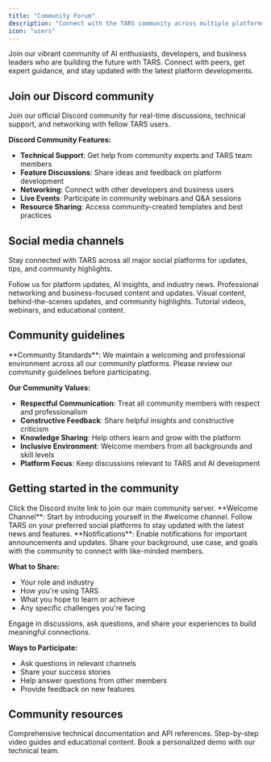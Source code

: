 ```yaml
---
title: "Community Forum"
description: "Connect with the TARS community across multiple platforms for support, discussions, and networking"
icon: "users"
---
```


Join our vibrant community of AI enthusiasts, developers, and business leaders who are building the future with TARS. Connect with peers, get expert guidance, and stay updated with the latest platform developments.

## Join our Discord community

<CardGroup cols={1}>
<Card title="TARS Discord Server" icon="discord" href="https://hellotars.com/discord" target="_blank" cta="Join community">
  Join our official Discord community for real-time discussions, technical support, and networking with fellow TARS users.
</Card>
</CardGroup>

**Discord Community Features:**
- **Technical Support**: Get help from community experts and TARS team members
- **Feature Discussions**: Share ideas and feedback on platform development
- **Networking**: Connect with other developers and business users
- **Live Events**: Participate in community webinars and Q&A sessions
- **Resource Sharing**: Access community-created templates and best practices

## Social media channels

Stay connected with TARS across all major social platforms for updates, tips, and community highlights.

<CardGroup cols={2}>
<Card title="Twitter/X" icon="twitter" href="https://x.com/hellotars_ai" target="_blank">
  Follow us for platform updates, AI insights, and industry news.
</Card>

<Card title="LinkedIn" icon="linkedin" href="https://www.linkedin.com/company/tars" target="_blank">
  Professional networking and business-focused content and updates.
</Card>

<Card title="Instagram" icon="instagram" href="https://www.instagram.com/hellotars/" target="_blank">
  Visual content, behind-the-scenes updates, and community highlights.
</Card>

<Card title="YouTube" icon="youtube" href="https://youtube.com/@hellotars" target="_blank">
  Tutorial videos, webinars, and educational content.
</Card>
</CardGroup>

## Community guidelines

<Info>
**Community Standards**: We maintain a welcoming and professional environment across all our community platforms. Please review our community guidelines before participating.
</Info>

**Our Community Values:**
- **Respectful Communication**: Treat all community members with respect and professionalism
- **Constructive Feedback**: Share helpful insights and constructive criticism
- **Knowledge Sharing**: Help others learn and grow with the platform
- **Inclusive Environment**: Welcome members from all backgrounds and skill levels
- **Platform Focus**: Keep discussions relevant to TARS and AI development

## Getting started in the community

<Steps>
<Step title="Join Discord" icon="discord">
  Click the Discord invite link to join our main community server.
  
  <Check>
  **Welcome Channel**: Start by introducing yourself in the #welcome channel.
  </Check>
</Step>

<Step title="Follow Social Media" icon="share">
  Follow TARS on your preferred social platforms to stay updated with the latest news and features.
  
  <Tip>
  **Notifications**: Enable notifications for important announcements and updates.
  </Tip>
</Step>

<Step title="Introduce Yourself" icon="user">
  Share your background, use case, and goals with the community to connect with like-minded members.
  
  **What to Share:**
  - Your role and industry
  - How you're using TARS
  - What you hope to learn or achieve
  - Any specific challenges you're facing
</Step>

<Step title="Participate Actively" icon="comments">
  Engage in discussions, ask questions, and share your experiences to build meaningful connections.
  
  **Ways to Participate:**
  - Ask questions in relevant channels
  - Share your success stories
  - Help answer questions from other members
  - Provide feedback on new features
</Step>
</Steps>

## Community resources

<CardGroup cols={2}>
<Card title="Documentation" icon="book" href="/">
  Comprehensive technical documentation and API references.
</Card>

<Card title="Video Tutorials" icon="play" href="/getting-help/video-tutorials">
  Step-by-step video guides and educational content.
</Card>

<Card title="Schedule Demo" icon="calendar" href="https://hellotars.com/demo">
  Book a personalized demo with our technical team.
</Card>
</CardGroup>

